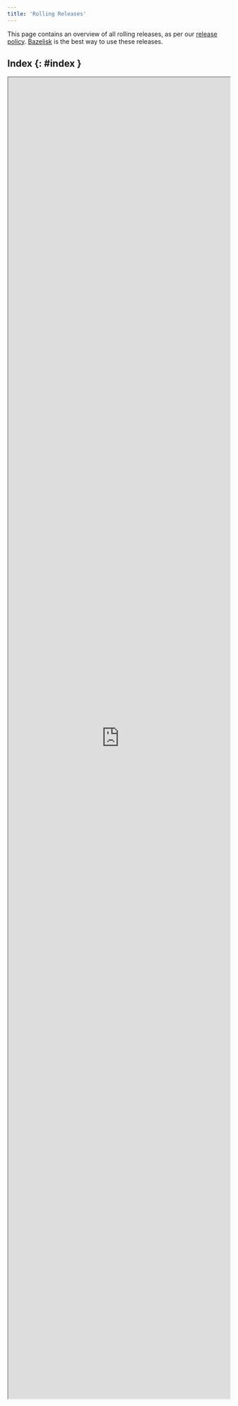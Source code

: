 ```yaml
---
title: 'Rolling Releases'
---
```


This page contains an overview of all rolling releases, as per our
[release policy](https://bazel.build/versions/8.0.0/release#rolling-releases).
[Bazelisk](https://github.com/bazelbuild/bazelisk) is the best way to use
these releases.

## Index {: #index }

<iframe src="https://releases.bazel.build/rolling.html" style="height: 3000px; width: 100%" ></iframe>
